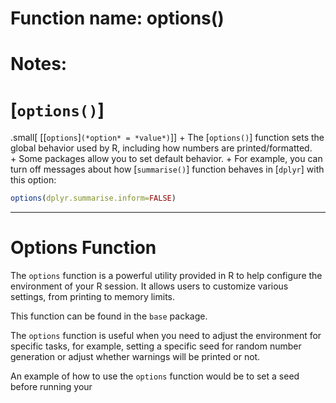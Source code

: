 # Function name: options()
# Notes:
# [`options()`]
.small[
[[`options`]`(*option* = *value*)`]
]
+ The [`options()`] function sets the global behavior used by R, including how numbers are printed/formatted.  
+ Some packages allow you to set default behavior.
  + For example, you can turn off messages about how [`summarise()`] function behaves in [`dplyr`] with this option:
```r
options(dplyr.summarise.inform=FALSE)
```
---


# Options Function

The `options` function is a powerful utility provided in R to help configure the environment of your R session. It allows users to customize various settings, from printing to memory limits.

This function can be found in the `base` package.

The `options` function is useful when you need to adjust the environment for specific tasks, for example, setting a specific seed for random number generation or adjust whether warnings will be printed or not.

An example of how to use the `options` function would be to set a seed before running your
